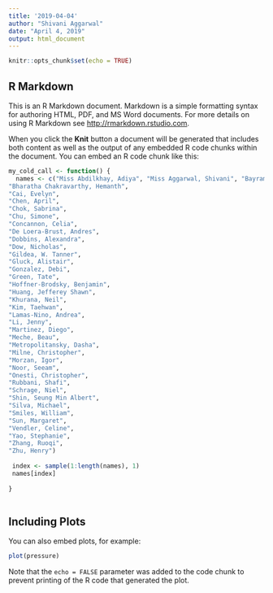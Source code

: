 ```yaml
---
title: '2019-04-04'
author: "Shivani Aggarwal"
date: "April 4, 2019"
output: html_document
---
```


```r
knitr::opts_chunk$set(echo = TRUE)
```

## R Markdown

This is an R Markdown document. Markdown is a simple formatting syntax for authoring HTML, PDF, and MS Word documents. For more details on using R Markdown see <http://rmarkdown.rstudio.com>.

When you click the **Knit** button a document will be generated that includes both content as well as the output of any embedded R code chunks within the document. You can embed an R code chunk like this:

```r

my_cold_call <- function() {
  names <- c("Miss Abdilkhay, Adiya", "Miss Aggarwal, Shivani", "Bayramli, Ilkin",
"Bharatha Chakravarthy, Hemanth",
"Cai, Evelyn",
"Chen, April",
"Chok, Sabrina",
"Chu, Simone",
"Concannon, Celia",
"De Loera-Brust, Andres",
"Dobbins, Alexandra",
"Dow, Nicholas",
"Gildea, W. Tanner",
"Gluck, Alistair",
"Gonzalez, Debi",
"Green, Tate",
"Hoffner-Brodsky, Benjamin",
"Huang, Jefferey Shawn",
"Khurana, Neil",
"Kim, Taehwan",
"Lamas-Nino, Andrea",
"Li, Jenny",
"Martinez, Diego",
"Meche, Beau",
"Metropolitansky, Dasha",
"Milne, Christopher",
"Morzan, Igor",
"Noor, Seeam",
"Onesti, Christopher",
"Rubbani, Shafi",
"Schrage, Niel",
"Shin, Seung Min Albert",
"Silva, Michael",
"Smiles, William",
"Sun, Margaret",
"Vendler, Celine",
"Yao, Stephanie",
"Zhang, Ruoqi",
"Zhu, Henry")
  
 index <- sample(1:length(names), 1)
 names[index]
 
}
  
```

## Including Plots

You can also embed plots, for example:

```r
plot(pressure)
```

Note that the `echo = FALSE` parameter was added to the code chunk to prevent printing of the R code that generated the plot.
